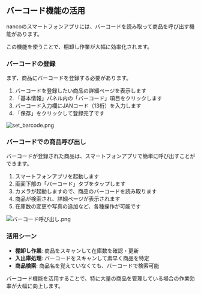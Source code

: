## バーコード機能の活用

nancoのスマートフォンアプリには、バーコードを読み取って商品を呼び出す機能があります。

この機能を使うことで、棚卸し作業が大幅に効率化されます。

### バーコードの登録

まず、商品にバーコードを登録する必要があります。

1. バーコードを登録したい商品の詳細ページを表示します
2. 「基本情報」パネル内の「バーコード」項目をクリックします
3. バーコード入力欄にJANコード（13桁）を入力します
4. 「保存」をクリックして登録完了です

![set_barcode.png](/images/snippets/barcode-functionality/05-set_barcode.png)

### バーコードでの商品呼び出し

バーコードが登録された商品は、スマートフォンアプリで簡単に呼び出すことができます。

1. スマートフォンアプリを起動します
2. 画面下部の「バーコード」タブをタップします
3. カメラが起動しますので、商品のバーコードを読み取ります
4. 商品が検索され、詳細ページが表示されます
5. 在庫数の変更や写真の追加など、各種操作が可能です

![バーコード呼び出し.png](/images/snippets/barcode-functionality/05-バーコード呼び出し.png)

### 活用シーン

- **棚卸し作業**: 商品をスキャンして在庫数を確認・更新
- **入出庫処理**: バーコードをスキャンして素早く商品を特定
- **商品検索**: 商品名を覚えていなくても、バーコードで検索可能

バーコード機能を活用することで、特に大量の商品を管理している場合の作業効率が大幅に向上します。 